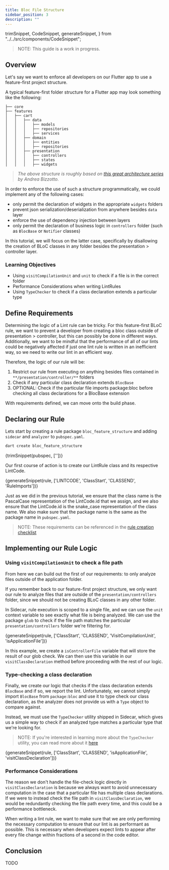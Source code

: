 ```yaml
---
title: Bloc File Structure
sidebar_position: 3
description: ""
---
```



  trimSnippet,
  CodeSnippet,
  generateSnippet,
} from "../../src/components/CodeSnippet";

> NOTE: This guide is a work in progress.

## Overview

Let's say we want to enforce all developers on our Flutter app to use a feature-first project structure.

A typical feature-first folder structure for a Flutter app may look something like the following:

```
├── core
├── features
│   ├── cart
│   │   ├── data
│   │   │   ├── models
│   │   │   ├── repositories
│   │   │   ├── services
│   │   ├── domain
│   │   │   ├── entities
│   │   │   ├── repositories
│   │   ├── presentation
│   │   │   ├── controllers
│   │   │   ├── states
│   │   │   ├── widgets
```
> *The above structure is roughly based on [this great architecture series](https://codewithandrea.com/articles/flutter-app-architecture-riverpod-introduction/)
> by Andrea Bizzotto.*

In order to enforce the use of such a structure programmatically, we could implement any of the following cases:

- only permit the declaration of widgets in the appropriate `widgets` folders
- prevent json serialization/deserialization from anywhere besides `data` layer
- enforce the use of dependency injection between layers
- only permit the declaration of business logic in `controllers` folder (such as `BlocBase` or `Notifier` classes)

In this tutorial, we will focus on the latter case, specifically by disallowing the creation of BLoC classes in any folder besides
the presentation > controller layer.

### Learning Objectives

- Using `visitCompilationUnit` and `unit` to check if a file is in the correct folder
- Performance Considerations when writing LintRules
- Using `TypeChecker` to check if a class declaration extends a particular type


## Define Requirements

Determining the logic of a Lint rule can be tricky. For this feature-first BLoC rule, we want to prevent a developer from
creating a bloc class outside of presentation > controller, but this can possibly be done in different ways.
Additionally, we want to be mindful that the performance of all of our lints could be negatively affected if
just one lint rule is written in an inefficient way, so we need to write our lint in an efficient way.

Therefore, the logic of our rule will be:

1. Restrict our rule from executing on anything besides files contained in `**/presentation/controller/**` folders
2. Check if any particular class declaration extends `BlocBase`
3. OPTIONAL: Check if the particular file imports package:bloc before checking all class declarations for a BlocBase extension

With requirements defined, we can move onto the build phase.

## Declaring our Rule

Lets start by creating a rule package `bloc_feature_structure` and adding `sidecar`
and `analyzer` to `pubspec.yaml`.


```bash
dart create bloc_feature_structure
```

<CodeBlock title="pubspec.yaml" language="yaml">{trimSnippet(pubspec, [''])}</CodeBlock>

Our first course of action is to create our LintRule class and its respective LintCode.


<CodeBlock title="lib/src/bloc_outside_controller_layer.dart"  language="dart">{generateSnippet(rule, ['LINTCODE', 'ClassStart', 'CLASSEND', 'RuleImports'])}</CodeBlock>

Just as we did in the previous tutorial, we ensure that the class name is the PascalCase representation of the LintCode.id
that we assign, and we also ensure that the LintCode.id is the snake_case representation of the class name. We also make sure
that the package name is the same as the package name in `pubspec.yaml`.

> NOTE: These requirements can be referenced in the [rule creation checklist](/docs/concepts/rule_creation_checklist)

## Implementing our Rule Logic

### Using `visitCompilationUnit` to check a file path

From here we can build out the first of our requirements: to only analyze files outside of the application folder.

If you remember back to our feature-first project structure, we only want our rule to analyze files that are outside of the `presentation/controllers`
folder, since we should not be creating BLoC classes in any other folder.

In Sidecar, rule execution is scoped to a single file, and we can use the `unit` context variable to see exactly what file
is being analyzed. We can use the package `glob` to check if the file path matches the particular `presentation/controllers`
folder we're filtering for.


<CodeBlock language="dart">{generateSnippet(rule, ['ClassStart', 'CLASSEND', 'VisitCompilationUnit', 'isApplicationFile'])}</CodeBlock>

In this example, we create a `isControllerFile` variable that will store the result of our glob check. We can then use this variable
in our `visitClassDeclaration` method before proceeding with the rest of our logic. 

### Type-checking a class declaration

Finally, we create our logic that checks if the class declaration extends `BlocBase` and if so, we report the lint.
Unfortunately, we cannot simply import `BlocBase` from `package:bloc` and use it to type check our class declaration,
as the analyzer does not provide us with a `Type` object to compare against.

Instead, we must use the `TypeChecker` utility shipped in Sidecar, which gives us a simple way to check if an analyzed type
matches a particular type that we're looking for.

> NOTE: If you're interested in learning more about the `TypeChecker` utility, you can read more about it [here](/docs/concepts/type_checking)

<CodeBlock language="dart">{generateSnippet(rule, ['ClassStart', 'CLASSEND', 'isApplicationFile', 'visitClassDeclaration'])}</CodeBlock>

### Performance Considerations

The reason we don't handle the file-check logic directly in `visitClassDeclaration` is because we always want to avoid unnecessary computation
in the case that a particular file has multiple class declarations. If we were to instead check the file path in `visitClassDeclaration`,
we would be redundantly checking the file path every time, and this could be a performance bottleneck. 

When writing a lint rule, we want to make sure that we are only performing the necessary computation to ensure that our lint is as performant as possible.
This is necessary when developers expect lints to appear after every file change within fractions of a second in the code editor.


## Conclusion

TODO

<!--

## Notes

- Mention future benchmarking objective to help optimize rules

-->